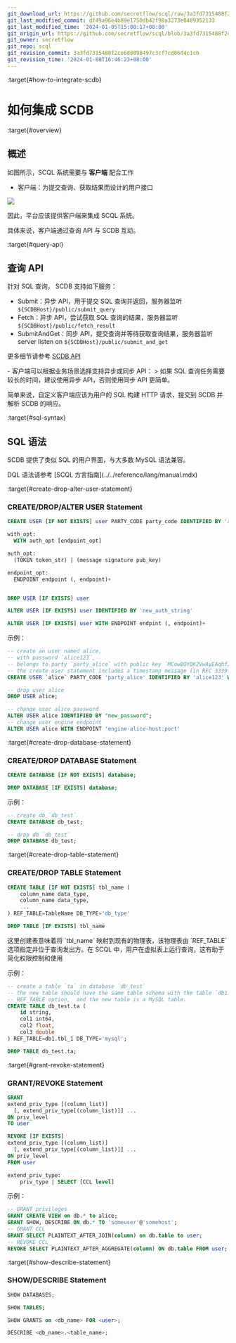 ```yaml
---
git_download_url: https://github.com/secretflow/scql/raw/3a3fd7315488f2ce6d8098497c3cf7cd06d4c1cb/docs/topics/clients/integrate-scdb.rst
git_last_modified_commit: df49a96e4b89e1750db42f98a3273e8489352133
git_last_modified_time: '2024-01-05T15:00:17+08:00'
git_origin_url: https://github.com/secretflow/scql/blob/3a3fd7315488f2ce6d8098497c3cf7cd06d4c1cb/docs/topics/clients/integrate-scdb.rst
git_owner: secretflow
git_repo: scql
git_revision_commit: 3a3fd7315488f2ce6d8098497c3cf7cd06d4c1cb
git_revision_time: '2024-01-08T16:46:23+08:00'
---
```


:target{#how-to-integrate-scdb}

# 如何集成 SCDB

:target{#overview}

## 概述

如图所示，SCQL 系统需要与 <strong>客户端</strong> 配合工作

- 客户端：为提交查询、获取结果而设计的用户接口

![](../../_assets/scql_system.png)

因此，平台应该提供客户端来集成 SCQL 系统。

具体来说，客户端通过查询 API 与 SCDB 互动。

:target{#query-api}

## 查询 API

针对 SQL 查询， SCDB 支持如下服务：

- Submit：异步 API，用于提交 SQL 查询并返回，服务器监听 `${SCDBHost}/public/submit_query`
- Fetch：异步 API，尝试获取 SQL 查询的结果，服务器监听 `${SCDBHost}/public/fetch_result`
- SubmitAndGet：同步 API，提交查询并等待获取查询结果，服务器监听server listen on `${SCDBHost}/public/submit_and_get`

更多细节请参考 [SCDB API](../../reference/scdb-api.mdx)

<Container type="note">
  - 客户端可以根据业务场景选择支持异步或同步 API：
    > 如果 SQL 查询任务需要较长的时间，建议使用异步 API，否则使用同步 API 更简单。
</Container>

简单来说，自定义客户端应该为用户的 SQL 构建 HTTP 请求，提交到 SCDB 并解析 SCDB 的响应。

:target{#sql-syntax}

## SQL 语法

SCDB 提供了类似 SQL 的用户界面，与大多数 MySQL 语法兼容。

<Container type="note">
  DQL 语法请参考 [<span>SCQL 方言指南</span>](../../reference/lang/manual.mdx)
</Container>

:target{#create-drop-alter-user-statement}

### <Target id="create-user-stm" />CREATE/DROP/ALTER USER Statement

```SQL
CREATE USER [IF NOT EXISTS] user PARTY_CODE party_code IDENTIFIED BY 'auth_string' [with_opt]

with_opt:
  WITH auth_opt [endpoint_opt]

auth_opt:
  (TOKEN token_str) | (message signature pub_key)

endpoint_opt:
  ENDPOINT endpoint (, endpoint)+


DROP USER [IF EXISTS] user

ALTER USER [IF EXISTS] user IDENTIFIED BY 'new_auth_string'

ALTER USER [IF EXISTS] user WITH ENDPOINT endpint (, endpoint)+
```

示例：

```SQL
-- create an user named alice,
-- with password `alice123`,
-- belongs to party `party_alice` with public key `MCowBQYDK2VwAyEAqhfJVWZX32aVh00fUqfrbrGkwboi8ZpTpybLQ4rbxoA=`.
-- the create user statement includes a timestamp message (in RFC 3339 formats), and signed by the party's private key.
CREATE USER `alice` PARTY_CODE 'party_alice' IDENTIFIED BY 'alice123' WITH '2023-08-23T15:46:16.096262218+08:00' 'DK/V80pV8bsWkXwgyRBrca7P2V2O03nC1pEldnJF+1dUnnL2NoRGKhAjSMv0ubuflT4yUmoIPRzwOi/bOsf2BQ==' 'MCowBQYDK2VwAyEAqhfJVWZX32aVh00fUqfrbrGkwboi8ZpTpybLQ4rbxoA=';

-- drop user alice
DROP USER alice;

-- change user alice password
ALTER USER alice IDENTIFIED BY "new_password";
-- change user engine endpoint
ALTER USER alice WITH ENDPOINT 'engine-alice-host:port'
```

:target{#create-drop-database-statement}

### <Target id="create-database-stm" />CREATE/DROP DATABASE Statement

```SQL
CREATE DATABASE [IF NOT EXISTS] database;

DROP DATABASE [IF EXISTS] database;
```

示例：

```SQL
-- create db `db_test`
CREATE DATABASE db_test;

-- drop db `db_test`
DROP DATABASE db_test;
```

:target{#create-drop-table-statement}

### <Target id="create-table" />CREATE/DROP TABLE Statement

```SQL
CREATE TABLE [IF NOT EXISTS] tbl_name (
    column_name data_type,
    column_name data_type,
    ...
) REF_TABLE=TableName DB_TYPE='db_type'

DROP TABLE [IF EXISTS] tbl_name
```

<Container type="note">
  这里创建表意味着将 `tbl_name` 映射到现有的物理表，该物理表由 `REF_TABLE` 选项指定并位于查询发出方。在 SCQL 中，用户在虚拟表上运行查询，这有助于简化权限控制和使用
</Container>

示例：

```SQL
-- create a table `ta` in database `db_test`
-- the new table should have the same table schema with the table `db1.tbl_1` specified by
-- REF_TABLE option,  and the new table is a MySQL table.
CREATE TABLE db_test.ta (
    id string,
    col1 int64,
    col2 float,
    col3 double
) REF_TABLE=db1.tbl_1 DB_TYPE='mysql';

DROP TABLE db_test.ta;
```

:target{#grant-revoke-statement}

### <Target id="scql-grant-revoke" />GRANT/REVOKE Statement

```SQL
GRANT
extend_priv_type [(column_list)]
  [, extend_priv_type[(column_list)]] ...
ON priv_level
TO user

REVOKE [IF EXISTS]
extend_priv_type [(column_list)]
  [, extend_priv_type[(column_list)]] ...
ON priv_level
FROM user

extend_priv_type:
    priv_type | SELECT [CCL level]
```

示例：

```SQL
-- GRANT privileges
GRANT CREATE VIEW on db.* to alice;
GRANT SHOW, DESCRIBE ON db.* TO 'someuser'@'somehost';
-- GRANT CCL
GRANT SELECT PLAINTEXT_AFTER_JOIN(column) on db.table to user;
-- REVOKE CCL
REVOKE SELECT PLAINTEXT_AFTER_AGGREGATE(column) ON db.table FROM user;
```

:target{#show-describe-statement}

### SHOW/DESCRIBE Statement

```SQL
SHOW DATABASES;

SHOW TABLES;

SHOW GRANTS on <db_name> FOR <user>;

DESCRIBE <db_name>.<table_name>;
```
